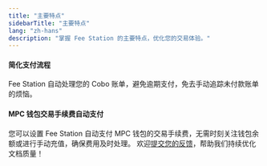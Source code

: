 ```yaml
---
title: "主要特点"
sidebarTitle: "主要特点"
lang: "zh-hans"
description: "掌握 Fee Station 的主要特点，优化您的交易体验。"
---
```


#### 简化支付流程
Fee Station 自动处理您的 Cobo 账单，避免逾期支付，免去手动追踪未付款账单的烦恼。

#### MPC 钱包交易手续费自动支付
您可以设置 Fee Station 自动支付 MPC 钱包的交易手续费，无需时刻关注钱包余额或进行手动充值，确保费用及时处理。
<Tip>欢迎[提交您的反馈](https://forms.zohopublic.com/cobo/form/DocumentFeedbackForm/formperma/QvLOhxJv1_JMsJ-1dleZ8Itb_7rzN-LtgvsDdxosoVI?referrername=manuals)，帮助我们持续优化文档质量！</Tip>